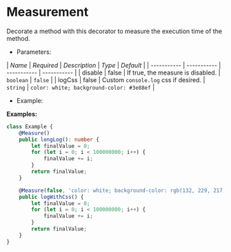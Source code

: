 
<Meta title="Decorators/Measurement" />

# Measurement

Decorate a method with this decorator to measure the execution time of the method.

* Parameters:

| *Name* | *Required* | *Description* | *Type* | *Default* |
| ----------- | ----------- | ----------- | ----------- |
| disable | false | If true, the measure is disabled. | <code>boolean</code> | <code>false</code> |
| logCss | false | Custom `console.log` css if desired. | <code>string</code> | <code>color: white; background-color: #3e88ef</code> |


* Example:

__Examples:__

```ts dark
class Example {
    @Measure()
    public longLog(): number {
        let finalValue = 0;
        for (let i = 0; i < 100000000; i++) {
            finalValue += i;
        }
        return finalValue;
    }

    @Measure(false, 'color: white; background-color: rgb(132, 229, 217)')
    public logWithCss() {
        let finalValue = 0;
        for (let i = 0; i < 100000000; i++) {
            finalValue += i;
        }
        return finalValue;
    }
}
```